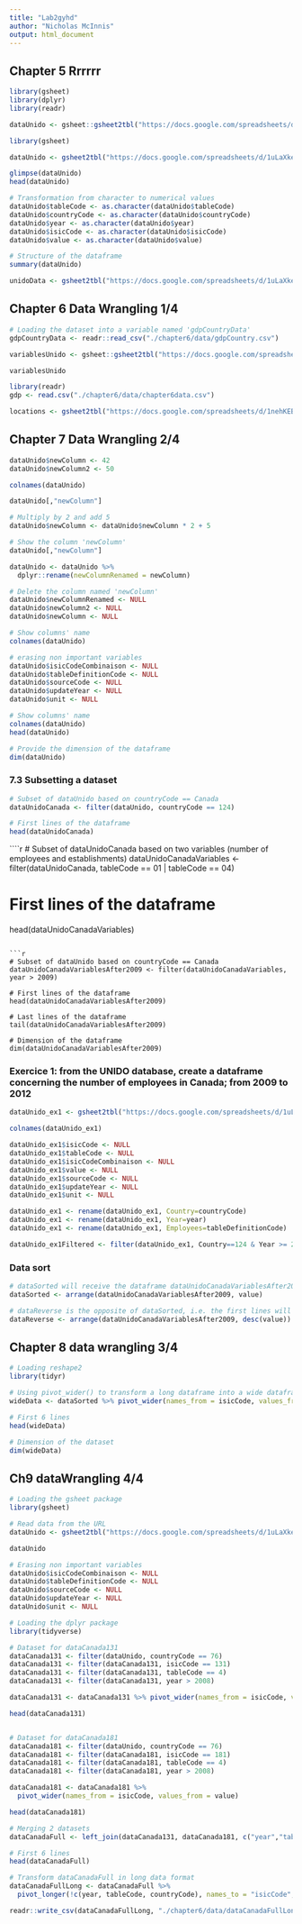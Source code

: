 ```yaml
---
title: "Lab2gyhd"
author: "Nicholas McInnis"
output: html_document
---
```


## Chapter 5 Rrrrrr

```r
library(gsheet)
library(dplyr)
library(readr)
```

```r
dataUnido <- gsheet::gsheet2tbl("https://docs.google.com/spreadsheets/d/1uLaXke-KPN28-ESPPoihk8TiXVWp5xuNGHW7w7yqLCc/edit#gid=416085055")
```

```r
library(gsheet)

dataUnido <- gsheet2tbl("https://docs.google.com/spreadsheets/d/1uLaXke-KPN28-ESPPoihk8TiXVWp5xuNGHW7w7yqLCc/edit#gid=416085055")
```

```r
glimpse(dataUnido)
head(dataUnido)
```


```r
# Transformation from character to numerical values
dataUnido$tableCode <- as.character(dataUnido$tableCode)
dataUnido$countryCode <- as.character(dataUnido$countryCode)
dataUnido$year <- as.character(dataUnido$year)
dataUnido$isicCode <- as.character(dataUnido$isicCode)
dataUnido$value <- as.character(dataUnido$value)

# Structure of the dataframe
summary(dataUnido)
```

```r
unidoData <- gsheet2tbl("https://docs.google.com/spreadsheets/d/1uLaXke-KPN28-ESPPoihk8TiXVWp5xuNGHW7w7yqLCc/edit#gid=416085055")
```
  
  
  
  
## Chapter 6 Data Wrangling 1/4

```r
# Loading the dataset into a variable named 'gdpCountryData'
gdpCountryData <- readr::read_csv("./chapter6/data/gdpCountry.csv")
```


```r
variablesUnido <- gsheet::gsheet2tbl("https://docs.google.com/spreadsheets/d/1JYiydgI9QEOKAStmtmrBTmGuGQ0bx1gnnarO4Db0MD8/edit#gid=919352283")

variablesUnido
```


```r
library(readr)
gdp <- read.csv("./chapter6/data/chapter6data.csv")

locations <- gsheet2tbl("https://docs.google.com/spreadsheets/d/1nehKEBKTQx11LZuo5ZJFKTVS0p5y1ysMPSOSX_m8dS8/edit?usp=sharing")

```

  
  
## Chapter 7 Data Wrangling 2/4

```r
dataUnido$newColumn <- 42
dataUnido$newColumn2 <- 50

colnames(dataUnido)

dataUnido[,"newColumn"]
```
```r
# Multiply by 2 and add 5
dataUnido$newColumn <- dataUnido$newColumn * 2 + 5

# Show the column 'newColumn'
dataUnido[,"newColumn"]
```

```r
dataUnido <- dataUnido %>% 
  dplyr::rename(newColumnRenamed = newColumn)

```


```r
# Delete the column named 'newColumn'
dataUnido$newColumnRenamed <- NULL
dataUnido$newColumn2 <- NULL
dataUnido$newColumn <- NULL

# Show columns' name
colnames(dataUnido)
```


```r
# erasing non important variables
dataUnido$isicCodeCombinaison <- NULL
dataUnido$tableDefinitionCode <- NULL
dataUnido$sourceCode <- NULL
dataUnido$updateYear <- NULL
dataUnido$unit <- NULL

# Show columns' name
colnames(dataUnido)
head(dataUnido)

# Provide the dimension of the dataframe
dim(dataUnido)
```
  
### 7.3 Subsetting a dataset
  
```r
# Subset of dataUnido based on countryCode == Canada
dataUnidoCanada <- filter(dataUnido, countryCode == 124)

# First lines of the dataframe
head(dataUnidoCanada)
```

````r
# Subset of dataUnidoCanada based on two variables (number of employees and establishments)
dataUnidoCanadaVariables <- filter(dataUnidoCanada, tableCode == 01 | tableCode == 04)

# First lines of the dataframe
head(dataUnidoCanadaVariables)
```
  
```r
# Subset of dataUnido based on countryCode == Canada
dataUnidoCanadaVariablesAfter2009 <- filter(dataUnidoCanadaVariables, year > 2009)

# First lines of the dataframe
head(dataUnidoCanadaVariablesAfter2009)

# Last lines of the dataframe
tail(dataUnidoCanadaVariablesAfter2009)

# Dimension of the dataframe
dim(dataUnidoCanadaVariablesAfter2009)

```


  
### Exercice 1: from the UNIDO database, create a dataframe concerning the number of employees in Canada; from 2009 to 2012

```r
dataUnido_ex1 <- gsheet2tbl("https://docs.google.com/spreadsheets/d/1uLaXke-KPN28-ESPPoihk8TiXVWp5xuNGHW7w7yqLCc/edit#gid=416085055")

colnames(dataUnido_ex1)

dataUnido_ex1$isicCode <- NULL
dataUnido_ex1$tableCode <- NULL
dataUnido_ex1$isicCodeCombinaison <- NULL
dataUnido_ex1$value <- NULL
dataUnido_ex1$sourceCode <- NULL
dataUnido_ex1$updateYear <- NULL
dataUnido_ex1$unit <- NULL

dataUnido_ex1 <- rename(dataUnido_ex1, Country=countryCode)
dataUnido_ex1 <- rename(dataUnido_ex1, Year=year)
dataUnido_ex1 <- rename(dataUnido_ex1, Employees=tableDefinitionCode)

dataUnido_ex1Filtered <- filter(dataUnido_ex1, Country==124 & Year >= 2009 & Year <= 2012 & Employees==04)


```
  
  
### Data sort

```r
# dataSorted will receive the dataframe dataUnidoCanadaVariablesAfter2009 sorted by the column value
dataSorted <- arrange(dataUnidoCanadaVariablesAfter2009, value)

# dataReverse is the opposite of dataSorted, i.e. the first lines will have the highest values
dataReverse <- arrange(dataUnidoCanadaVariablesAfter2009, desc(value))
```

  
  
## Chapter 8 data wrangling 3/4

```r
# Loading reshape2
library(tidyr)

# Using pivot_wider() to transform a long dataframe into a wide dataframe
wideData <- dataSorted %>% pivot_wider(names_from = isicCode, values_from = value)

# First 6 lines
head(wideData)

# Dimension of the dataset
dim(wideData)

```


## Ch9 dataWrangling 4/4

```r
# Loading the gsheet package
library(gsheet)

# Read data from the URL
dataUnido <- gsheet2tbl("https://docs.google.com/spreadsheets/d/1uLaXke-KPN28-ESPPoihk8TiXVWp5xuNGHW7w7yqLCc/edit#gid=416085055")

dataUnido
```


```r
# Erasing non important variables
dataUnido$isicCodeCombinaison <- NULL
dataUnido$tableDefinitionCode <- NULL
dataUnido$sourceCode <- NULL
dataUnido$updateYear <- NULL
dataUnido$unit <- NULL
```


```r
# Loading the dplyr package
library(tidyverse)

# Dataset for dataCanada131
dataCanada131 <- filter(dataUnido, countryCode == 76)
dataCanada131 <- filter(dataCanada131, isicCode == 131)
dataCanada131 <- filter(dataCanada131, tableCode == 4)
dataCanada131 <- filter(dataCanada131, year > 2008)

dataCanada131 <- dataCanada131 %>% pivot_wider(names_from = isicCode, values_from = value)

head(dataCanada131)


# Dataset for dataCanada181
dataCanada181 <- filter(dataUnido, countryCode == 76)
dataCanada181 <- filter(dataCanada181, isicCode == 181)
dataCanada181 <- filter(dataCanada181, tableCode == 4)
dataCanada181 <- filter(dataCanada181, year > 2008)

dataCanada181 <- dataCanada181 %>%
  pivot_wider(names_from = isicCode, values_from = value)

head(dataCanada181)
```


```r
# Merging 2 datasets
dataCanadaFull <- left_join(dataCanada131, dataCanada181, c("year","tableCode","countryCode"))

# First 6 lines
head(dataCanadaFull)
```

```r
# Transform dataCanadaFull in long data format
dataCanadaFullLong <- dataCanadaFull %>% 
  pivot_longer(!c(year, tableCode, countryCode), names_to = "isicCode", values_to = "value")
```

```r
readr::write_csv(dataCanadaFullLong, "./chapter6/data/dataCanadaFullLong.csv")
```




